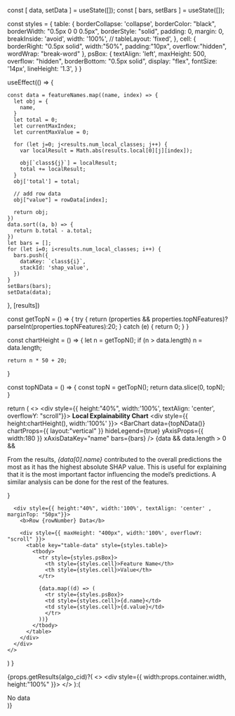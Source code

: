 


  const [ data, setData ] = useState([]);
  const [ bars, setBars ] = useState([]);

  const styles = {
    table: {
      borderCollapse: 'collapse',
      borderColor: "black",
      borderWidth: "0.5px 0 0 0.5px",
      borderStyle: "solid",
      padding: 0,
      margin: 0,
      breakInside: 'avoid',
      width: '100%',
      // tableLayout: 'fixed',
    },
    cell: {
      borderRight: "0.5px solid",
      width:"50%",
      padding:"10px",
      overflow:"hidden",
      wordWrap: "break-word"
    },
    psBox: {
      textAlign: 'left',
      maxHeight: 500,
      overflow: "hidden",
      borderBottom: "0.5px solid",
      display: "flex",
      fontSize: '14px',
      lineHeight: '1.3',
    }
  }

  useEffect(() => {

    const data = featureNames.map((name, index) => {
      let obj = {
        name,
      }
      let total = 0;
      let currentMaxIndex;
      let currentMaxValue = 0;

      for (let j=0; j<results.num_local_classes; j++) {
        var localResult = Math.abs(results.local[0][j][index]);

        obj[`class${j}`] = localResult;
        total += localResult;
      }
      obj['total'] = total;

      // add row data
      obj["value"] = rowData[index];

      return obj;
    })
    data.sort((a, b) => {
      return b.total - a.total;
    })
    let bars = [];
    for (let i=0; i<results.num_local_classes; i++) {
      bars.push({
        dataKey: `class${i}`,
        stackId: 'shap_value',
      })
    }
    setBars(bars);
    setData(data);
  }, [results])

  const getTopN = () => {
    try {
      return (properties && properties.topNFeatures)?parseInt(properties.topNFeatures):20;
    } catch (e) {
      return 0;
    } 
  }

  const chartHeight = () => {
    let n = getTopN();
    if (n > data.length)
      n = data.length;
        
    return n * 50 + 20;
  }

  const topNData = () => {
    const topN = getTopN();
    return data.slice(0, topN);
  }

  return (
    <>
      <div style={{ height:"40%", width:'100%', textAlign: 'center', overflowY: "scroll"}}>
        <b>Local Explainability Chart</b>
        <div style={{ height:chartHeight(), width:'100%' }}>
          <BarChart
            data={topNData()}
            chartProps={{ layout:"vertical" }}
            hideLegend={true}
            yAxisProps={{ width:180 }}
            xAxisDataKey="name"
            bars={bars}
          />
        </div>
        {data && data.length > 0 &&
          <p>From the results, <i>{data[0].name}</i> contributed to the overall predictions the most as it has the highest absolute SHAP value. This is useful for explaining that it is the most important factor influencing the model’s predictions. A similar analysis can be done for the rest of the features.</p>
        }
      </div>

      <div style={{ height:"40%", width:'100%', textAlign: 'center' , marginTop: "50px"}}>
        <b>Row {rowNumber} Data</b>

        <div style={{ maxHeight: "400px", width:'100%', overflowY: "scroll" }}>
          <table key="table-data" style={styles.table}>
            <tbody>
              <tr style={styles.psBox}>
                <th style={styles.cell}>Feature Name</th>
                <th style={styles.cell}>Value</th>
              </tr>

              {data.map((d) => (
                <tr style={styles.psBox}>
                <td style={styles.cell}>{d.name}</td>
                <td style={styles.cell}>{d.value}</td>
                </tr>
              ))}
            </tbody>
          </table>
        </div>
      </div>
    </>
  )
}

{props.getResults(algo_cid)?(
  <>
    <div style={{ width:props.container.width, height:"100%" }}>
      <MyChart results={props.getResults(algo_cid).results} featureNames={props.getResults(algo_cid).feature_names} rowNumber={props.getResults(algo_cid).row_number} rowData={props.getResults(algo_cid).data} properties={props.properties} />
    </div>
  </>
):(
  <div>No data</div>
)}